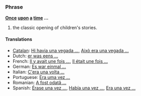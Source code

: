 ===Phrase===
'''[[Once]] [[upon]] [[a]] [[time]] ...'''

# the classic opening of children's stories.

====Translations====
*[[Catalan]]: [[Hi havia una vegada ...]], [[Això era una vegada ...]]
*Dutch: [[er was eens ...]]
*French: [[Il y avait une fois ...]], [[Il était une fois ...]]
*German: [[Es war einmal ...]]
*Italian: [[C'era una volta ...]]
*Portuguese: [[Era uma vez ...]]
*Romanian: [[A fost odată ...]]
*Spanish: [[Érase una vez ...]], [[Había una vez ...]], [[Era una vez ...]]